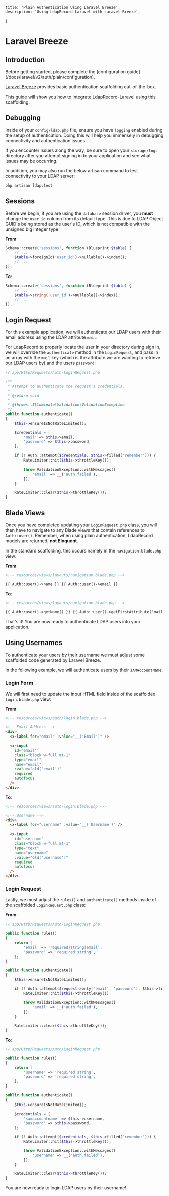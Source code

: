    title: 'Plain Authentication Using Laravel Breeze',
    description: 'Using LdapRecord-Laravel with Laravel Breeze',
}


# Laravel Breeze

## Introduction

<Important>
Before getting started, please complete the [configuration guide](/docs/laravel/v2/auth/plain/configuration).
</Important>

[Laravel Breeze](https://laravel.com/docs/starter-kits#laravel-breeze) provides basic authentication scaffolding out-of-the-box.

This guide will show you how to integrate LdapRecord-Laravel using this scaffolding.

## Debugging

Inside of your `config/ldap.php` file, ensure you have `logging` enabled during the setup of authentication.
Doing this will help you immensely in debugging connectivity and authentication issues.

If you encounter issues along the way, be sure to open your `storage/logs` directory after you
attempt signing in to your application and see what issues may be occurring.

In addition, you may also run the below artisan command to test connectivity to your LDAP server:

```bash
php artisan ldap:test
```

## Sessions

Before we begin, if you are using the `database` session driver, you **must** change the
`user_id` column from its default type. This is due to LDAP Object GUID's being stored
as the user's ID, which is not compatible with the unsigned big integer type:

**From**:

```php
Schema::create('sessions', function (Blueprint $table) {
    // ...
    $table->foreignId('user_id')->nullable()->index();
    // ...
});
```

**To**:

```php
Schema::create('sessions', function (Blueprint $table) {
    // ...
    $table->string('user_id')->nullable()->index();
    // ...
});
```

## Login Request

For this example application, we will authenticate our LDAP users with their email address using the LDAP attribute `mail`.

For LdapRecord to properly locate the user in your directory during sign in,
we will override the `authenticate` method in the `LoginRequest`, and
pass in an array with the `mail` key (which is the attribute we are
wanting to retrieve our LDAP users by) and the users `password`:

```php
// app/Http/Requests/Auth/LoginRequest.php

/**
 * Attempt to authenticate the request's credentials.
 *
 * @return void
 *
 * @throws \Illuminate\Validation\ValidationException
 */
public function authenticate()
{
    $this->ensureIsNotRateLimited();

    $credentials = [
        'mail' => $this->email,
        'password' => $this->password,
    ];

    if (! Auth::attempt($credentials, $this->filled('remember'))) {
        RateLimiter::hit($this->throttleKey());

        throw ValidationException::withMessages([
            'email' => __('auth.failed'),
        ]);
    }

    RateLimiter::clear($this->throttleKey());
}
```

## Blade Views

Once you have completed updating your `LoginRequest.php` class, you will then have to navigate
to any Blade views that contain references to `Auth::user()`. Remember, when using plain
authentication, LdapRecord models are returned, **not Eloquent**.

In the standard scaffolding, this occurs namely in the `navigation.blade.php` view:

**From**:

```html
<!-- resources/views/layouts/navigation.blade.php -->

{{ Auth::user()->name }} {{ Auth::user()->email }}
```

**To**:

```html
<!-- resources/views/layouts/navigation.blade.php -->

{{ Auth::user()->getName() }} {{ Auth::user()->getFirstAttribute('mail') }}
```

That's it! You are now ready to authenticate LDAP users into your application.

## Using Usernames

To authenticate your users by their username we must adjust some scaffolded code generated by Laravel Breeze.

In the following example, we will authenticate users by their `sAMAccountName`.

### Login Form

We will first need to update the input HTML field inside of the scaffolded `login.blade.php` view:

**From**:

```html
<!-- resources/views/auth/login.blade.php -->

<!-- Email Address -->
<div>
  <x-label for="email" :value="__('Email')" />

  <x-input
    id="email"
    class="block w-full mt-1"
    type="email"
    name="email"
    :value="old('email')"
    required
    autofocus
  />
</div>
```

**To**:

```html
<!-- resources/views/auth/login.blade.php -->

<!-- Username -->
<div>
  <x-label for="username" :value="__('Username')" />

  <x-input
    id="username"
    class="block w-full mt-1"
    type="text"
    name="username"
    :value="old('username')"
    required
    autofocus
  />
</div>
```

### Login Request

Lastly, we must adjust the `rules()` and `authenticate()` methods inside of the scaffolded `LoginRequest.php` class:

**From**:

```php
// app/Http/Requests/Auth/LoginRequest.php

public function rules()
{
    return [
        'email' => 'required|string|email',
        'password' => 'required|string',
    ];
}

public function authenticate()
{
    $this->ensureIsNotRateLimited();

    if (! Auth::attempt($request->only('email', 'password'), $this->filled('remember'))) {
        RateLimiter::hit($this->throttleKey());

        throw ValidationException::withMessages([
            'email' => __('auth.failed'),
        ]);
    }

    RateLimiter::clear($this->throttleKey());
}
```

**To**:

```php
// app/Http/Requests/Auth/LoginRequest.php

public function rules()
{
    return [
        'username' => 'required|string',
        'password' => 'required|string',
    ];
}

public function authenticate()
{
    $this->ensureIsNotRateLimited();

    $credentials = [
        'samaccountname' => $this->username,
        'password' => $this->password,
    ];

    if (! Auth::attempt($credentials, $this->filled('remember'))) {
        RateLimiter::hit($this->throttleKey());

        throw ValidationException::withMessages([
            'username' => __('auth.failed'),
        ]);
    }

    RateLimiter::clear($this->throttleKey());
}
```

You are now ready to login LDAP users by their username!
